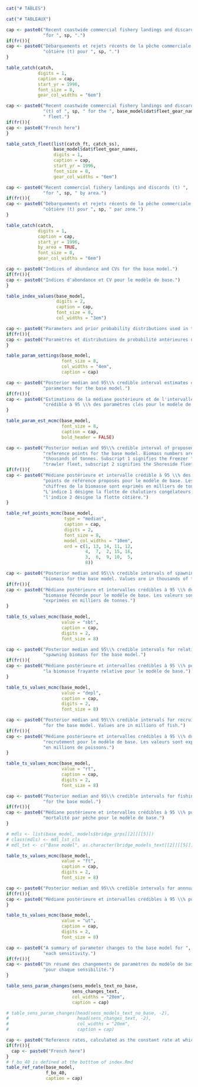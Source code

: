 \clearpage

```r
cat("# TABLES")
```

```r
cat("# TABLEAUX")
```

```r
cap <- paste0("Recent coastwide commercial fishery landings and discards (t) ",
              "for ", sp, ".")
if(fr()){
cap <- paste0("Débarquements et rejets récents de la pêche commerciale ",
              "côtière (t) pour ", sp, ".")
}

table_catch(catch,
            digits = 1,
            caption = cap,
            start_yr = 1996,
            font_size = 8,
            gear_col_widths = "6em")
```

```r
cap <- paste0("Recent coastwide commercial fishery landings and discards ",
              "(t) of ", sp, " for the ", base_model$dat$fleet_gear_names[1],
              " fleet.")              
if(fr()){
cap <- paste0("French here")
}

table_catch_fleet(list(catch_ft, catch_ss),
                  base_model$dat$fleet_gear_names,
                  digits = 1,
                  caption = cap,
                  start_yr = 1996,
                  font_size = 8,
                  gear_col_widths = "6em")
```

```r
cap <- paste0("Recent commercial fishery landings and discards (t) ",
              "for ", sp, " by area.")
if(fr()){
cap <- paste0("Débarquements et rejets récents de la pêche commerciale ",
              "côtière (t) pour ", sp, " par zone.")
}

table_catch(catch,
            digits = 1,
            caption = cap,
            start_yr = 1996,
            by_area = TRUE,
            font_size = 8,
            gear_col_widths = "6em")

```

```r
cap <- paste0("Indices of abundance and CVs for the base model.")
if(fr()){
cap <- paste0("Indices d'abondance et CV pour le modèle de base.")
}

table_index_values(base_model,
                   digits = 2,
                   caption = cap,
                   font_size = 8,
                   col_widths = "3em")

```

```r
cap <- paste0("Parameters and prior probability distributions used in the base model.")
if(fr()){
cap <- paste0("Paramètres et distributions de probabilité antérieures utilisés dans le modèle de base.")
}

table_param_settings(base_model,
                     font_size = 8,
                     col_widths = "4em",
                     caption = cap)
```

```r
cap <- paste0("Posterior median and 95\\% credible interval estimates of key ",
              "parameters for the base model.")
if(fr()){
cap <- paste0("Estimations de la médiane postérieure et de l'intervalle ",
              "crédible à 95 \\% des paramètres clés pour le modèle de base.")
}

table_param_est_mcmc(base_model,
                     font_size = 8,
                     caption = cap,
                     bold_header = FALSE)
```

```r
cap <- paste0("Posterior median and 95\\% credible interval of proposed ",
              "reference points for the base model. Biomass numbers are in ",
              "thousands of tonnes. Subscript 1 signifies the Freezer ",
              "trawler fleet, subscript 2 signifies the Shoreside fleet. ")
if(fr()){
cap <- paste0("Médiane postérieure et intervalle crédible à 95 \\% des ",
              "points de référence proposés pour le modèle de base. Les ",
              "chiffres de la biomasse sont exprimés en milliers de tonnes. ",
              "L'indice 1 désigne la flotte de chalutiers congélateurs, ",
              "l'indice 2 désigne la flotte côtière.")
}

table_ref_points_mcmc(base_model,
                      type = "median",
                      caption = cap,
                      digits = 2,
                      font_size = 8,
                      model_col_widths = "10em",
                      ord = c(1, 13, 14, 11, 12,
                              4,  7,  2, 15, 16,
                              3,  6,  9, 10,  5,
                              8))
```

```r
cap <- paste0("Posterior median and 95\\% credible intervals of spawning ",
              "biomass for the base model. Values are in thousands of tonnes.")
if(fr()){
cap <- paste0("Médiane postérieure et intervalles crédibles à 95 \\% de la ",
              "biomasse féconde pour le modèle de base. Les valeurs sont ",
              "exprimées en milliers de tonnes.")
}

table_ts_values_mcmc(base_model,
                     value = "sbt",
                     caption = cap,
                     digits = 2,
                     font_size = 8)
```

```r
cap <- paste0("Posterior median and 95\\% credible intervals for relative ",
              "spawning biomass for the base model.")
if(fr()){
cap <- paste0("Médiane postérieure et intervalles crédibles à 95 \\% pour ",
              "la biomasse frayante relative pour le modèle de base.")
}

table_ts_values_mcmc(base_model,
                     value = "depl",
                     caption = cap,
                     digits = 2,
                     font_size = 8)

```

```r
cap <- paste0("Posterior median and 95\\% credible intervals for recruitment ",
              "for the base model. Values are in millions of fish.")
if(fr()){
cap <- paste0("Médiane postérieure et intervalles crédibles à 95 \\% du ",
              "recrutement pour le modèle de base. Les valeurs sont exprimées ",
              "en millions de poissons.")
}

table_ts_values_mcmc(base_model,
                     value = "rt",
                     caption = cap,
                     digits = 2,
                     font_size = 8)
```

```r
cap <- paste0("Posterior median and 95\\% credible intervals for fishing mortality ",
              "for the base model.")
if(fr()){
cap <- paste0("Médiane postérieure et intervalles crédibles à 95 \\% pour la ",
              "mortalité par pêche pour le modèle de base.")
}

# mdls <- list(base_model, models$bridge_grps[[2]][[5]])
# class(mdls) <- mdl_lst_cls
# mdl_txt <- c("Base model", as.character(bridge_models_text[[2]][[5]]))

table_ts_values_mcmc(base_model,
                     value = "ft",
                     caption = cap,
                     digits = 2,
                     font_size = 8)
```

```r
cap <- paste0("Posterior median and 95\\% credible intervals for annnual harvest rate ($U_t$) for the base model.")
if(fr()){
cap <- paste0("Médiane postérieure et intervalles crédibles à 95 \\% pour le taux de récolte annuel ($U_t$) pour le modèle de base.")
}

table_ts_values_mcmc(base_model,
                     value = "ut",
                     caption = cap,
                     digits = 2,
                     font_size = 8)
```

```r
cap <- paste0("A summary of parameter changes to the base model for ",
              "each sensitivity.")
if(fr()){
cap <- paste0("Un résumé des changements de paramètres du modèle de base ",
              "pour chaque sensibilité.")
}

table_sens_param_changes(sens_models_text_no_base,
                         sens_changes_text,
                         col_widths = "20em",
                         caption = cap)

# table_sens_param_changes(head(sens_models_text_no_base, -2),
#                          head(sens_changes_text, -2),
#                          col_widths = "20em",
#                          caption = cap)
```

```r
cap <- paste0("Reference rates, calculated as the constant rate at which fishing needs to occur on an annual basis by each fleet for a long term (50 years) to bring the relative spawning biomass to within 50 t of $0.4B_0$. In this case the routine was able to come within ", diff_bio_b40, " t of $0.4B_0$. The $F$ values are the instantaneous fishing mortalities and the $U$ values are the annual exploitation rate. The last column shows the long term annual catch by fleet and the total. This is the value if caught every year for the long term would result in the biomass being close to $0.4B_0$.")
if(fr()){
  cap <- paste0("French here")
}
# f_bo_40 is defined at the botttom of index.Rmd
table_ref_rate(base_model,
               f_bo_40,
               caption = cap)
```

\clearpage

\begin{landscapepage}
```r
cap <- paste0("Decision table for the base model showing posterior probabilities that ", base_model$dat$end.yr + 2, " projected biomass is below selected reference points and benchmarks (Table \\ref{tab:reference-points-table}). An example of how to read this table is: For a catch of 10,000 t there is a ", f(prob_10t_below_2bo * 100, 1), "\\% chance that the ", base_model$dat$end.yr + 2, " biomass will fall below the LRP of $0.2B_0$, a ", f(prob_10t_below_4bo * 100, 1), "\\% chance that it will fall below the USR of $0.4B_0$, and a ", f(prob_2023_2022_catch_10 * 100, 1), "\\% chance that the biomass in ", base_model$dat$end.yr + 2, " will be less than the biomass in ", base_model$dat$end.yr + 1, ". For projections beyond ", base_model$dat$end.yr + 2, " the catch is the same value for each projected year in each row of the table. So for the example of a constant catch each year of 10,000 t, the probability that the biomass will decline from one year to the next is ", f(prob_2023_2022_catch_10 * 100, 1), "\\% from ", base_model$dat$end.yr + 1, " to ", base_model$dat$end.yr + 2, ", ", f(prob_2024_2023_catch_10 * 100, 1), "\\% from ", base_model$dat$end.yr + 2, " to ", base_model$dat$end.yr + 3, ", ", f(prob_2025_2024_catch_10 * 100, 1), "\\% from ", base_model$dat$end.yr + 3, " to ", base_model$dat$end.yr + 4, ", and ", f(prob_2026_2025_catch_10 * 100, 1), "\\% from ", base_model$dat$end.yr + 4, " to ", base_model$dat$end.yr + 5, ".")
if(fr()){
cap <- paste0("French here")
}

decision_table_col_width <- "5em"
table_decisions(base_model,
                format = "latex",
                font_size = 6,
                digits = 3,
                col_widths = decision_table_col_width,
                caption = cap) |>
                #booktabs = TRUE,
                #longtable = FALSE,
                #escape = TRUE) |>
  row_spec(1, hline_after = TRUE) |>
  row_spec(6, hline_after = TRUE) |>
  row_spec(11, hline_after = TRUE) |>
  column_spec(c(1, 6:9, 14:17),
              background = "faint-gray",
              width = decision_table_col_width)
  #column_spec(6:9, background = "faint-gray", width = decision_table_col_width) |> 
  #column_spec(14:17, background = "faint-gray", width = decision_table_col_width)
```
\end{landscapepage}

\clearpage
